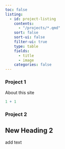 ```yaml
---
toc: false
listing: 
  - id: project-listing
    contents:
      - "/projects/*.qmd"
    sort: false
    sort-ui: false
    filter-ui: true
    type: table
    fields:
      - title
      - image
    categories: false 
---
```


### Project 1

About this site

```r
1 + 1
```


### Project 2


## New Heading 2

add text

:::project-listings
:::
